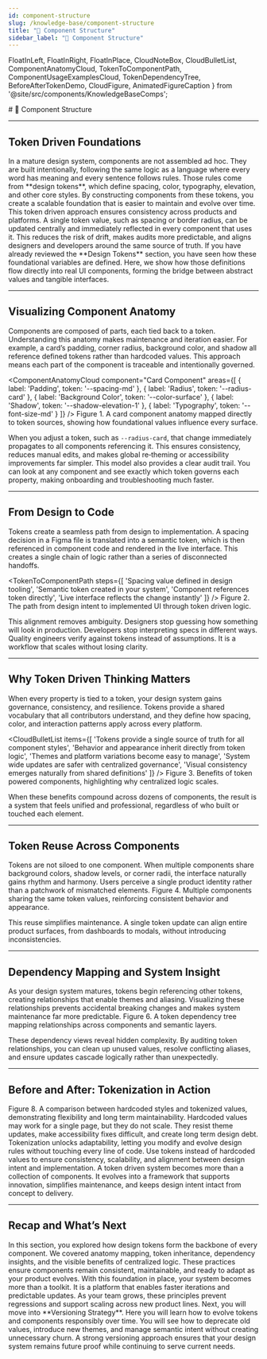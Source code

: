 ```yaml
---
id: component-structure
slug: /knowledge-base/component-structure
title: "🧱 Component Structure"
sidebar_label: "🧱 Component Structure"
---
```


  FloatInLeft,
  FloatInRight,
  FloatInPlace,
  CloudNoteBox,
  CloudBulletList,
  ComponentAnatomyCloud,
  TokenToComponentPath,
  ComponentUsageExamplesCloud,
  TokenDependencyTree,
  BeforeAfterTokenDemo,
  CloudFigure,
  AnimatedFigureCaption
} from '@site/src/components/KnowledgeBaseComps';

<FloatInPlace>
# 🧱 Component Structure
</FloatInPlace>

---

## Token Driven Foundations

<FloatInLeft>
In a mature design system, components are not assembled ad hoc. They are built intentionally, following the same logic as a language where every word has meaning and every sentence follows rules. Those rules come from **design tokens**, which define spacing, color, typography, elevation, and other core styles. By constructing components from these tokens, you create a scalable foundation that is easier to maintain and evolve over time.
</FloatInLeft>

<FloatInRight>
This token driven approach ensures consistency across products and platforms. A single token value, such as spacing or border radius, can be updated centrally and immediately reflected in every component that uses it. This reduces the risk of drift, makes audits more predictable, and aligns designers and developers around the same source of truth.
</FloatInRight>

<FloatInLeft>
If you have already reviewed the **Design Tokens** section, you have seen how these foundational variables are defined. Here, we show how those definitions flow directly into real UI components, forming the bridge between abstract values and tangible interfaces.
</FloatInLeft>

---

## Visualizing Component Anatomy

<FloatInLeft>
Components are composed of parts, each tied back to a token. Understanding this anatomy makes maintenance and iteration easier. For example, a card’s padding, corner radius, background color, and shadow all reference defined tokens rather than hardcoded values. This approach means each part of the component is traceable and intentionally governed.
</FloatInLeft>

<ComponentAnatomyCloud
  component="Card Component"
  areas={[
    { label: 'Padding', token: '--spacing-md' },
    { label: 'Radius', token: '--radius-card' },
    { label: 'Background Color', token: '--color-surface' },
    { label: 'Shadow', token: '--shadow-elevation-1' },
    { label: 'Typography', token: '--font-size-md' }
  ]}
/>
<AnimatedFigureCaption>
Figure 1. A card component anatomy mapped directly to token sources, showing how foundational values influence every surface.
</AnimatedFigureCaption>

<FloatInRight>
When you adjust a token, such as <code>--radius-card</code>, that change immediately propagates to all components referencing it. This ensures consistency, reduces manual edits, and makes global re‑theming or accessibility improvements far simpler.
</FloatInRight>

<FloatInLeft>
This model also provides a clear audit trail. You can look at any component and see exactly which token governs each property, making onboarding and troubleshooting much faster.
</FloatInLeft>

---

## From Design to Code

<FloatInRight>
Tokens create a seamless path from design to implementation. A spacing decision in a Figma file is translated into a semantic token, which is then referenced in component code and rendered in the live interface. This creates a single chain of logic rather than a series of disconnected handoffs.
</FloatInRight>

<TokenToComponentPath
  steps={[
    'Spacing value defined in design tooling',
    'Semantic token created in your system',
    'Component references token directly',
    'Live interface reflects the change instantly'
  ]}
/>
<AnimatedFigureCaption>
Figure 2. The path from design intent to implemented UI through token driven logic.
</AnimatedFigureCaption>

<FloatInLeft>
This alignment removes ambiguity. Designers stop guessing how something will look in production. Developers stop interpreting specs in different ways. Quality engineers verify against tokens instead of assumptions. It is a workflow that scales without losing clarity.
</FloatInLeft>

---

## Why Token Driven Thinking Matters

<FloatInRight>
When every property is tied to a token, your design system gains governance, consistency, and resilience. Tokens provide a shared vocabulary that all contributors understand, and they define how spacing, color, and interaction patterns apply across every platform.
</FloatInRight>

<CloudBulletList
  items={[
    'Tokens provide a single source of truth for all component styles',
    'Behavior and appearance inherit directly from token logic',
    'Themes and platform variations become easy to manage',
    'System wide updates are safer with centralized governance',
    'Visual consistency emerges naturally from shared definitions'
  ]}
/>
<AnimatedFigureCaption>
Figure 3. Benefits of token powered components, highlighting why centralized logic scales.
</AnimatedFigureCaption>

<FloatInLeft>
When these benefits compound across dozens of components, the result is a system that feels unified and professional, regardless of who built or touched each element.
</FloatInLeft>

---

## Token Reuse Across Components

<FloatInLeft>
Tokens are not siloed to one component. When multiple components share background colors, shadow levels, or corner radii, the interface naturally gains rhythm and harmony. Users perceive a single product identity rather than a patchwork of mismatched elements.
</FloatInLeft>

<ComponentUsageExamplesCloud />
<AnimatedFigureCaption>
Figure 4. Multiple components sharing the same token values, reinforcing consistent behavior and appearance.
</AnimatedFigureCaption>

<CloudFigure
  imageSrc="/cumulus-ui-library/img/component-stack-diagram.png"
  caption="Figure 5. Token reuse across layers creates a consistent visual stack across product views."
/>

<FloatInRight>
This reuse simplifies maintenance. A single token update can align entire product surfaces, from dashboards to modals, without introducing inconsistencies.
</FloatInRight>

---

## Dependency Mapping and System Insight

<FloatInLeft>
As your design system matures, tokens begin referencing other tokens, creating relationships that enable themes and aliasing. Visualizing these relationships prevents accidental breaking changes and makes system maintenance far more predictable.
</FloatInLeft>

<TokenDependencyTree />
<AnimatedFigureCaption>
Figure 6. A token dependency tree mapping relationships across components and semantic layers.
</AnimatedFigureCaption>

<CloudFigure
  imageSrc="/cumulus-ui-library/img/token-alias-explainer.png"
  caption="Figure 7. How token aliases resolve across themes and component layers."
/>

<FloatInRight>
These dependency views reveal hidden complexity. By auditing token relationships, you can clean up unused values, resolve conflicting aliases, and ensure updates cascade logically rather than unexpectedly.
</FloatInRight>

---

## Before and After: Tokenization in Action

<BeforeAfterTokenDemo />
<AnimatedFigureCaption>
Figure 8. A comparison between hardcoded styles and tokenized values, demonstrating flexibility and long term maintainability.
</AnimatedFigureCaption>

<FloatInLeft>
Hardcoded values may work for a single page, but they do not scale. They resist theme updates, make accessibility fixes difficult, and create long term design debt. Tokenization unlocks adaptability, letting you modify and evolve design rules without touching every line of code.
</FloatInLeft>

<CloudNoteBox>
Use tokens instead of hardcoded values to ensure consistency, scalability, and alignment between design intent and implementation.
</CloudNoteBox>

<FloatInRight>
A token driven system becomes more than a collection of components. It evolves into a framework that supports innovation, simplifies maintenance, and keeps design intent intact from concept to delivery.
</FloatInRight>

<CloudFigure
  imageSrc="/cumulus-ui-library/img/design-system-os-analogy.png"
  caption="Figure 9. A design system that functions like an operating system, coordinating logic, presentation, and structure across your UI."
/>

---

## Recap and What’s Next

<FloatInLeft>
In this section, you explored how design tokens form the backbone of every component. We covered anatomy mapping, token inheritance, dependency insights, and the visible benefits of centralized logic. These practices ensure components remain consistent, maintainable, and ready to adapt as your product evolves.
</FloatInLeft>

<FloatInRight>
With this foundation in place, your system becomes more than a toolkit. It is a platform that enables faster iterations and predictable updates. As your team grows, these principles prevent regressions and support scaling across new product lines.
</FloatInRight>

<FloatInLeft>
Next, you will move into **Versioning Strategy**. Here you will learn how to evolve tokens and components responsibly over time. You will see how to deprecate old values, introduce new themes, and manage semantic intent without creating unnecessary churn. A strong versioning approach ensures that your design system remains future proof while continuing to serve current needs.
</FloatInLeft>
